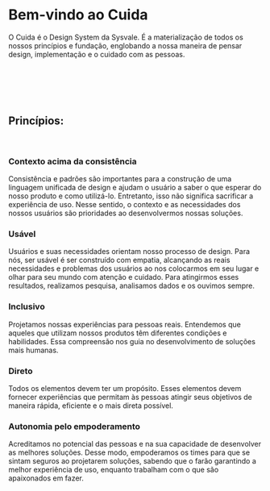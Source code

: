 <Meta title="Fundação/Princípios" />

# Bem-vindo ao Cuida

O Cuida é o Design System da Sysvale. É a materialização de todos os nossos princípios e fundação, englobando a nossa maneira de pensar design, implementação e o cuidado com as pessoas.

<br />
<br />
<br />
<br />

## Princípios:
<br />

<div style={{display: 'grid', gridTemplateColumns: '1fr 1fr', columnGap: '64px', rowGap: '64px'}}>
<div>
<h3>Contexto acima da consistência</h3>
Consistência e padrões são importantes para a construção de uma linguagem unificada de design e ajudam o usuário a saber o que esperar do nosso produto e como utilizá-lo. Entretanto, isso não significa sacrificar a experiência de uso. Nesse sentido, o contexto e as necessidades dos nossos usuários são prioridades ao desenvolvermos nossas soluções.
</div>


<div>
<h3>Usável</h3>
Usuários e suas necessidades orientam nosso processo de design. Para nós, ser usável é ser construído com empatia, alcançando as reais necessidades e problemas dos usuários ao nos  colocarmos em seu lugar e olhar para seu mundo com atenção e cuidado. Para atingirmos esses resultados, realizamos pesquisa, analisamos dados e os ouvimos sempre.
</div>

<div>
<h3>Inclusivo</h3>
Projetamos nossas experiências para pessoas reais. Entendemos que  aqueles que utilizam nossos produtos têm diferentes condições e habilidades. Essa compreensão nos guia no desenvolvimento de soluções mais humanas.
</div>


<div>
<h3>Direto</h3>
Todos os elementos devem ter um propósito. Esses elementos devem fornecer experiências que permitam às pessoas atingir seus objetivos de maneira rápida, eficiente e o mais direta possível.
</div>


<div>
<h3>Autonomia pelo empoderamento</h3>
Acreditamos no potencial das pessoas e na sua capacidade de desenvolver as melhores soluções. Desse modo, empoderamos os times para que se sintam seguros ao projetarem soluções, sabendo que o farão garantindo a melhor experiência de uso, enquanto trabalham com o que são apaixonados em fazer.
</div>
</div>
